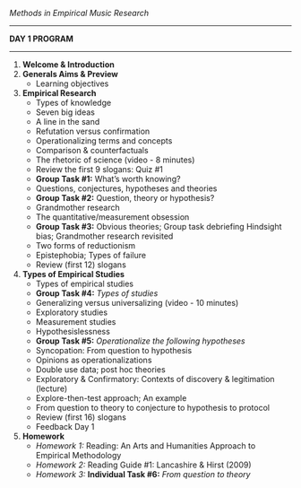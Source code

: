 

*Methods in Empirical Music Research*

------------------------------------------------------------------------

**DAY 1 PROGRAM**

------------------------------------------------------------------------

1.  **Welcome & Introduction**
2.  **Generals Aims & Preview**
    -   Learning objectives
3.  **Empirical Research**
    -   Types of knowledge
    -   Seven big ideas
    -   A line in the sand
    -   Refutation versus confirmation
    -   Operationalizing terms and concepts
    -   Comparison & counterfactuals
    -   The rhetoric of science (video - 8 minutes)
    -   Review the first 9 slogans: Quiz #1
    -   **Group Task #1:** What's worth knowing?
    -   Questions, conjectures, hypotheses and theories
    -   **Group Task #2:** Question, theory or hypothesis?
    -   Grandmother research
    -   The quantitative/measurement obsession
    -   **Group Task #3:** Obvious theories; Group task debriefing
        Hindsight bias; Grandmother research revisited
    -   Two forms of reductionism
    -   Epistephobia; Types of failure
    -   Review (first 12) slogans
4.  **Types of Empirical Studies**
    -   Types of empirical studies
    -   **Group Task #4:** *Types of studies*
    -   Generalizing versus universalizing (video - 10 minutes)
    -   Exploratory studies
    -   Measurement studies
    -   Hypothesislessness
    -   **Group Task #5:** *Operationalize the following hypotheses*
    -   Syncopation: From question to hypothesis
    -   Opinions as operationalizations
    -   Double use data; post hoc theories
    -   Exploratory & Confirmatory: Contexts of discovery &
        legitimation (lecture)
    -   Explore-then-test approach; An example
    -   From question to theory to conjecture to hypothesis to
        protocol
    -   Review (first 16) slogans
    -   Feedback Day 1
5.  **Homework**
    -   *Homework 1:* Reading: An Arts and Humanities Approach to
        Empirical Methodology
    -   *Homework 2:* Reading Guide #1: Lancashire & Hirst (2009)
    -   *Homework 3:* **Individual Task #6:** *From question to
        theory*
